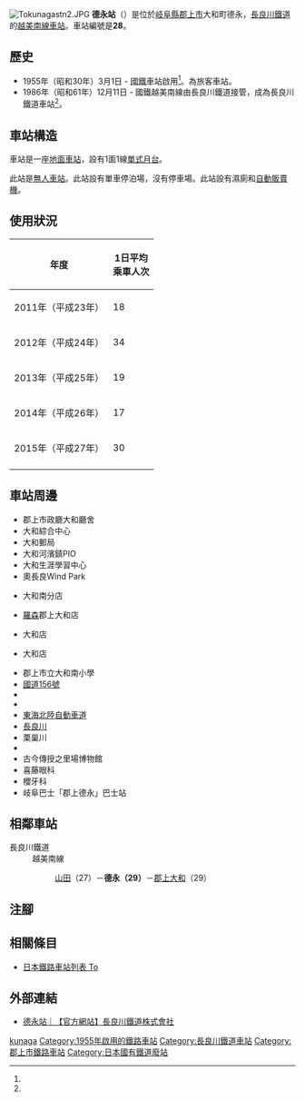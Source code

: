 {{NoteTA
|T=zh-hans:德永站;zh-hk:德永站;zh-tw:德永車站;
|1=zh-hans:德永站;zh-hk:德永站;zh-tw:德永車站;
}}
{{Infobox station
|公司色 = blue
|站名 = 德永
|圖片 = Tokunagastn.JPG
|圖片說明 = 車站大樓
|日文原名 = 徳永
|平假名 = とくなが
|羅馬拼音 = Tokunaga
|副站名 = 
|電報略號 = トク<br/>トクナガ（轉換前）
|所在地 = {{JPN}}[[岐阜縣|岐阜縣]][[郡上市|郡上市]]大和町德永
|座標 = {{coord|35|48|18.35|N|136|54|12.55|E|type:railwaystation_region:JP-24|display=inline,title}}
|車站構造 = [[地面車站|地面車站]]
|月台配置 = 1面1線
|啟用年月日 = 1955年（昭和30年）3月1日<ref name="sone26">{{Cite book|author={{Translink|ja|曽根悟|曾根悟}}（監修）|title=週刊 歴史でめぐる鉄道全路線 公営鉄道・私鉄|editor=朝日新聞出版分冊百科編集部（編集）|publisher={{Translink|ja|朝日新聞出版}}|series=週刊朝日百科|volume=26号 長良川鉄道・明知鉄道・樽見鉄道・三岐鉄道・伊勢鉄道|date=2011-09-18|page=10-11|language=ja}}</ref>
|廢站年月日 = 
|乘客人數 = 30
|上下車人次 = 
|統計年度 = 2015
|轉車 = 
|全寬備註 = [[無人車站|無人車站]]
|adjacent = {{Adjacent stations|system=長良川鐵道|line=越美南線|left=山田|right=郡上大和|note-left=27<br>1.9km|note-mid=28<br>距離[[美濃太田站|美濃太田]]55.9km|note-right=29<br>1.4km}}
}}
[[File:Tokunagastn2.JPG|thumb]]
'''德永站'''（{{jpn|j=徳永駅|hg=とくながえき|rm=Tokunaga eki|f=y}}）是位於[[岐阜縣|岐阜縣]][[郡上市|郡上市]]大和町德永，[[長良川鐵道|長良川鐵道]]的[[越美南線|越美南線]][[鐵路車站|車站]]。車站編號是'''28'''。

==歷史==
* 1955年（昭和30年）3月1日 - [[日本國有鐵道|國鐵]]車站啟用<ref name="sone26"/>。為旅客車站。
* 1986年（昭和61年）12月11日 - 國鐵越美南線由長良川鐵道接管，成為長良川鐵道車站<ref name="sone26"/>。

== 車站構造 ==
車站是一座[[地面車站|地面車站]]，設有1面1線[[單式月台|單式月台]]。

此站是[[無人車站|無人車站]]。此站設有單車停泊場，沒有停車場。此站設有濕廁和[[自動販賣機|自動販賣機]]。

== 使用狀況 ==
{| class="wikitable"  style="text-align:right;"
|-
!rowspan="1"|年度
!colspan="2"|1日平均<br>乘車人次
|-
|2011年（平成23年） ||18
|-
|2012年（平成24年） ||34
|-
|2013年（平成25年） ||19
|-
|2014年（平成26年） ||17
|-
|2015年（平成27年） ||30
|-
|}

==車站周邊==
*郡上市政廳大和廳舍
*大和綜合中心
*大和郵局
*大和河濱鎮PIO
*大和生涯學習中心
*奧長良Wind Park
*{{Translink|ja|JAめぐみの|JA Megu美濃}}大和南分店
*[[羅森_(便利店)|羅森]]郡上大和店
*{{Translink|ja|中部薬品|中部藥品|V・drug}}大和店
*{{Translink|ja|三洋堂書店}}大和店
*郡上市立大和南小學
*[[國道156號|國道156號]]
*{{Translink|ja|岐阜県道52号白鳥板取線|岐阜縣道52號白鳥板取線}}
*{{Translink|ja|岐阜県道318号寒水徳永線|岐阜縣道318號寒水德永線}}
*[[東海北陸自動車道|東海北陸自動車道]]
*[[長良川|長良川]]
*栗巢川
*{{Translink|ja|明建神社}}
*古今傳授之里場博物館
*喜藤眼科
*櫻牙科
*岐阜巴士「郡上德永」巴士站

== 相鄰車站 ==
; 長良川鐵道
: 越美南線
:: [[山田站_(岐阜縣)|山田]]（27）－'''德永（29）'''－[[郡上大和站|郡上大和]]（29）
== 注腳 ==
{{Reflist}}
== 相關條目 ==
* [[日本鐵路車站列表_To|日本鐵路車站列表 To]]
== 外部連結 ==
* [http://www.nagatetsu.co.jp/route/tokunaga/ 德永站｜【官方網站】長良川鐵道株式會社] {{Wayback|url=http://www.nagatetsu.co.jp/route/tokunaga/ |date=20200719230742 }}{{ja icon}}
{{越美南線}}
{{DEFAULTSORT:Tokunaga}}
[[Category:日本鐵路車站_To|kunaga]]
[[Category:1955年啟用的鐵路車站|Category:1955年啟用的鐵路車站]]
[[Category:長良川鐵道車站|Category:長良川鐵道車站]]
[[Category:郡上市鐵路車站|Category:郡上市鐵路車站]]
[[Category:日本國有鐵道廢站|Category:日本國有鐵道廢站]]